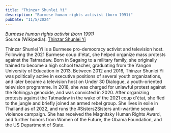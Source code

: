```yaml
---
title: "Thinzar Shunlei Yi"
description: "Burmese human rights activist (born 1991)"
pubDate: "11/5/2024"
---
```


*Burmese human rights activist (born 1991)*  
Source (Wikipedia): [Thinzar Shunlei Yi][1]

Thinzar Shunlei Yi is a Burmese pro-democracy activist and television host. Following the 2021 Burmese coup d'état, she helped organize mass protests against the Tatmadaw. Born in Sagaing to a military family, she originally trained to become a high school teacher, graduating from the Yangon University of Education in 2013. Between 2012 and 2016, Thinzar Shunlei Yi was politically active in executive positions of several youth organizations, and later became a television host on Under 30 Dialogue, a youth-oriented television programme. In 2018, she was charged for unlawful protest against the Rohingya genocide, and was convicted in 2020. After organizing protests against the Tatmadaw in the wake of the 2021 coup d'état, she fled to the jungle and briefly joined an armed rebel group. She lives in exile in Thailand as of 2022, and runs the #Sisters2Sisters anti-wartime sexual violence campaign. She has received the Magnitsky Human Rights Award, and further honors from Women of the Future, the Obama Foundation, and the US Department of State.

[1]: https://en.wikipedia.org/wiki/Thinzar_Shunlei_Yi
